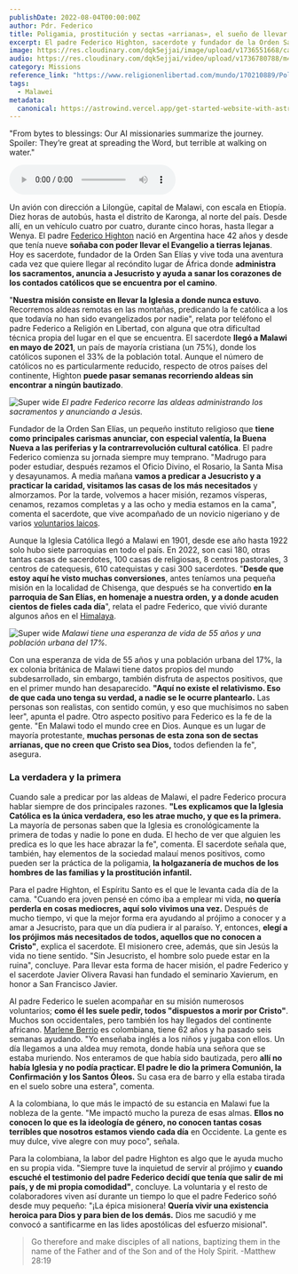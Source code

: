 ```yaml
---
publishDate: 2022-08-04T00:00:00Z
author: Pdr. Federico
title: Poligamia, prostitución y sectas «arrianas», el sueño de llevar el Evangelio a la recóndita Malawi
excerpt: El padre Federico Highton, sacerdote y fundador de la Orden San Elías, dedica su vida a llevar el Evangelio a las aldeas más apartadas de Malawi, donde la fe católica es aún incipiente. A través de su incansable labor misionera, ha fundado una parroquia, administrado sacramentos y llevado esperanza a los más necesitados. Con su valentía y dedicación, el padre Federico enfrenta desafíos diarios mientras anuncia la única fe verdadera, inspirando tanto a locales como a voluntarios internacionales a unirse a su causa.
image: https://res.cloudinary.com/dqk5ejjai/image/upload/v1736551668/captura_de_pantalla_vlocjh.jpg
audio: https://res.cloudinary.com/dqk5ejjai/video/upload/v1736780788/m4_es_zkiljx.wav
category: Missions
reference_link: "https://www.religionenlibertad.com/mundo/170210889/Poligamia-prostitucion-y-sectas-arrianas-sueno-llevar-Evangelio-recondita-Malawi.html"
tags:
  - Malawei
metadata:
  canonical: https://astrowind.vercel.app/get-started-website-with-astro-tailwind-css
---
```



  <p class="audio-description">
    "From bytes to blessings: Our AI missionaries summarize the journey. Spoiler: They’re great at spreading the Word, but terrible at walking on water."
  </p>
  <audio controls>
    <source src={frontmatter.audio} type="audio/mpeg" />
    Your browser does not support the audio element.
  </audio>


Un avión con dirección a Lilongüe, capital de Malawi, con escala en Etiopía. Diez horas de autobús, hasta el distrito de Karonga, al norte del país. Desde allí, en un vehículo cuatro por cuatro, durante cinco horas, hasta llegar a Wenya. El padre [Federico Highton](https://www.youtube.com/watch?v=atd9W7bQPl4) nació en Argentina hace 42 años y desde que tenía nueve **soñaba con poder llevar el Evangelio a tierras lejanas**. Hoy es sacerdote, fundador de la Orden San Elías y vive toda una aventura cada vez que quiere llegar al recóndito lugar de África donde **administra los sacramentos, anuncia a Jesucristo y ayuda a sanar los corazones de los contados católicos que se encuentra por el camino**.

"**Nuestra misión consiste en llevar la Iglesia a donde nunca estuvo**. Recorremos aldeas remotas en las montañas, predicando la fe católica a los que todavía no han sido evangelizados por nadie", relata por teléfono el padre Federico a Religión en Libertad, con alguna que otra dificultad técnica propia del lugar en el que se encuentra. El sacerdote **llegó a Malawi en mayo de 2021**, un país de mayoría cristiana (un 75%), donde los católicos suponen el 33% de la población total. Aunque el número de católicos no es particularmente reducido, respecto de otros países del continente, Highton **puede pasar semanas recorriendo aldeas sin encontrar a ningún bautizado**.

![Super wide](https://res.cloudinary.com/dqk5ejjai/image/upload/v1736551676/Captura_de_pantalla_2_jniknf.png) *El padre Federico recorre las aldeas administrando los sacramentos y anunciando a Jesús.*

Fundador de la Orden San Elías, un pequeño instituto religioso que **tiene como principales carismas anunciar, con especial valentía, la Buena Nueva a las periferias y la contrarrevolución cultural católica**. El padre Federico comienza su jornada siempre muy temprano. "Madrugo para poder estudiar, después rezamos el Oficio Divino, el Rosario, la Santa Misa y desayunamos. A media mañana **vamos a predicar a Jesucristo y a practicar la caridad, visitamos las casas de los más necesitados** y almorzamos. Por la tarde, volvemos a hacer misión, rezamos vísperas, cenamos, rezamos completas y a las ocho y media estamos en la cama", comenta el sacerdote, que vive acompañado de un novicio nigeriano y de varios [voluntarios laicos](/voluntary).

Aunque la Iglesia Católica llegó a Malawi en 1901, desde ese año hasta 1922 solo hubo siete parroquias en todo el país. En 2022, son casi 180, otras tantas casas de sacerdotes, 100 casas de religiosas, 8 centros pastorales, 3 centros de catequesis, 610 catequistas y casi 300 sacerdotes. "**Desde que estoy aquí he visto muchas conversiones**, antes teníamos una pequeña misión en la localidad de Chisenga, que después se ha convertido **en la parroquia de San Elías, en homenaje a nuestra orden, y a donde acuden cientos de fieles cada día**", relata el padre Federico, que vivió durante algunos años en el [Himalaya]().

![Super wide](https://res.cloudinary.com/dqk5ejjai/image/upload/v1736551563/Captura_de_pantalla03_vqxkjk.png) *Malawi tiene una esperanza de vida de 55 años y una población urbana del 17%.* 

Con una esperanza de vida de 55 años y una población urbana del 17%, la ex colonia británica de Malawi tiene datos propios del mundo subdesarrollado, sin embargo, también disfruta de aspectos positivos, que en el primer mundo han desaparecido. **"Aquí no existe el relativismo. Eso de que cada uno tenga su verdad, a nadie se le ocurre plantearlo.** Las personas son realistas, con sentido común, y eso que muchísimos no saben leer", apunta el padre. Otro aspecto positivo para Federico es la fe de la gente. "En Malawi todo el mundo cree en Dios. Aunque es un lugar de mayoría protestante, **muchas personas de esta zona son de sectas arrianas, que no creen que Cristo sea Dios,** todos defienden la fe", asegura.

### La verdadera y la primera

Cuando sale a predicar por las aldeas de Malawi, el padre Federico procura hablar siempre de dos principales razones. **"Les explicamos que la Iglesia Católica es la única verdadera, eso les atrae mucho, y que es la primera.** La mayoría de personas saben que la Iglesia es cronológicamente la primera de todas y nadie lo pone en duda. El hecho de ver que alguien les predica es lo que les hace abrazar la fe", comenta. El sacerdote señala que, también, hay elementos de la sociedad malauí menos positivos, como pueden ser la práctica de la poligamia, **la holgazanería de muchos de los hombres de las familias y la prostitución infantil.**

Para el padre Highton, el Espíritu Santo es el que le levanta cada día de la cama. "Cuando era joven pensé en cómo iba a emplear mi vida, **no quería perderla en cosas mediocres, aquí solo vivimos una vez.** Después de mucho tiempo, vi que la mejor forma era ayudando al prójimo a conocer y a amar a Jesucristo, para que un día pudiera ir al paraíso. Y, entonces, **elegí a los prójimos más necesitados de todos, aquellos que no conocen a Cristo"**, explica el sacerdote. El misionero cree, además, que sin Jesús la vida no tiene sentido. "Sin Jesucristo, el hombre solo puede estar en la ruina", concluye. Para llevar esta forma de hacer misión, el padre Federico y el sacerdote Javier Olivera Ravasi han fundado el seminario Xavierum, en honor a San Francisco Javier.

Al padre Federico le suelen acompañar en su misión numerosos voluntarios; **como él les suele pedir, todos "dispuestos a morir por Cristo"**. Muchos son occidentales, pero también los hay llegados del continente africano. [Marlene Berrio](https://www.youtube.com/watch?v=BkP0lNLyCaY) es colombiana, tiene 62 años y ha pasado seis semanas ayudando. "Yo enseñaba inglés a los niños y jugaba con ellos. Un día llegamos a una aldea muy remota, donde había una señora que se estaba muriendo. Nos enteramos de que había sido bautizada, pero **allí no había Iglesia y no podía practicar. El padre le dio la primera Comunión, la Confirmación y los Santos Óleos.** Su casa era de barro y ella estaba tirada en el suelo sobre una estera", comenta.

A la colombiana, lo que más le impactó de su estancia en Malawi fue la nobleza de la gente. "Me impactó mucho la pureza de esas almas. **Ellos no conocen lo que es la ideología de género, no conocen tantas cosas terribles que nosotros estamos viendo cada día** en Occidente. La gente es muy dulce, vive alegre con muy poco", señala.

Para la colombiana, la labor del padre Highton es algo que le ayuda mucho en su propia vida. "Siempre tuve la inquietud de servir al prójimo y **cuando escuché el testimonio del padre Federico decidí que tenía que salir de mi país, y de mi propia comodidad"**, concluye. La voluntaria y el resto de colaboradores viven así durante un tiempo lo que el padre Federico soñó desde muy pequeño: "¡La épica misionera! **Quería vivir una existencia heroica para Dios y para bien de los demás.** Dios me sacudió y me convocó a santificarme en las lides apostólicas del esfuerzo misional". 

> Go therefore and make disciples of all nations, baptizing them in the name of the Father and of the Son and of the Holy Spirit.    -Matthew 28:19
<br/>
<YouTube id="drv02QjxZT8" />
<br/>
